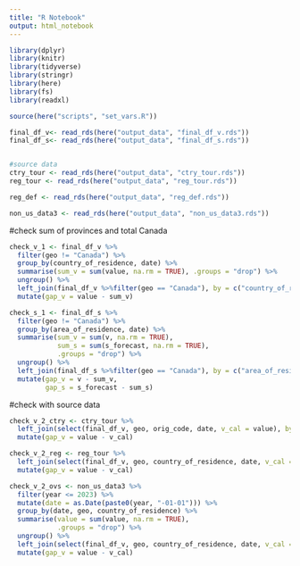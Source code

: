 ```yaml
---
title: "R Notebook"
output: html_notebook
---
```


```r
library(dplyr)
library(knitr)
library(tidyverse)
library(stringr)
library(here)
library(fs)
library(readxl)

source(here("scripts", "set_vars.R"))
```

```r
final_df_v<- read_rds(here("output_data", "final_df_v.rds"))
final_df_s<- read_rds(here("output_data", "final_df_s.rds"))


#source data
ctry_tour <- read_rds(here("output_data", "ctry_tour.rds"))
reg_tour <- read_rds(here("output_data", "reg_tour.rds"))

reg_def <- read_rds(here("output_data", "reg_def.rds"))

non_us_data3 <- read_rds(here("output_data", "non_us_data3.rds"))
```

#check sum of provinces and total Canada
```r
check_v_1 <- final_df_v %>%
  filter(geo != "Canada") %>%
  group_by(country_of_residence, date) %>%
  summarise(sum_v = sum(value, na.rm = TRUE), .groups = "drop") %>%
  ungroup() %>%
  left_join(final_df_v %>%filter(geo == "Canada"), by = c("country_of_residence", "date")) %>%
  mutate(gap_v = value - sum_v)
```

```r
check_s_1 <- final_df_s %>%
  filter(geo != "Canada") %>%
  group_by(area_of_residence, date) %>%
  summarise(sum_v = sum(v, na.rm = TRUE),
            sum_s = sum(s_forecast, na.rm = TRUE),
            .groups = "drop") %>%
  ungroup() %>%
  left_join(final_df_s %>%filter(geo == "Canada"), by = c("area_of_residence", "date")) %>%
  mutate(gap_v = v - sum_v,
         gap_s = s_forecast - sum_s)
```

#check with source data
```r
check_v_2_ctry <- ctry_tour %>%
  left_join(select(final_df_v, geo, orig_code, date, v_cal = value), by = c("geo", "orig_code", "date")) %>%
  mutate(gap_v = value - v_cal)

check_v_2_reg <- reg_tour %>%
  left_join(select(final_df_v, geo, country_of_residence, date, v_cal = value), by = c("geo", "country_of_residence", "date")) %>%
  mutate(gap_v = value - v_cal)

check_v_2_ovs <- non_us_data3 %>%
  filter(year <= 2023) %>%
  mutate(date = as.Date(paste0(year, "-01-01"))) %>%
  group_by(date, geo, country_of_residence) %>%
  summarise(value = sum(value, na.rm = TRUE),
            .groups = "drop") %>%
  ungroup() %>%
  left_join(select(final_df_v, geo, country_of_residence, date, v_cal = value), by = c("geo", "country_of_residence", "date")) %>%
  mutate(gap_v = value - v_cal)
```

